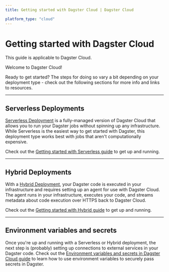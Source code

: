 ```yaml
---
title: Getting started with Dagster Cloud | Dagster Cloud

platform_type: "cloud"
---
```


# Getting started with Dagster Cloud

<Note>This guide is applicable to Dagster Cloud.</Note>

Welcome to Dagster Cloud!

Ready to get started? The steps for doing so vary a bit depending on your deployment type - check out the following sections for more info and links to resources.

---

## Serverless Deployments

[Serverless Deployment](/dagster-cloud/deployment/serverless) is a fully-managed version of Dagster Cloud that allows you to run your Dagster jobs without spinning up any infrastructure. While Serverless is the easiest way to get started with Dagster, this deployment type works best with jobs that aren't computationally expensive.

Check out the [Getting started with Serverless guide](/dagster-cloud/getting-started/getting-started-with-serverless-deployment) to get up and running.

---

## Hybrid Deployments

With a [Hybrid Deployment](/dagster-cloud/deployment/hybrid), your Dagster code is executed in your infrastructure and requires setting up an agent for use with Dagster Cloud. The agent runs in your infrastructure, executes your code, and streams metadata about code execution over HTTPS back to Dagster Cloud.

Check out the [Getting started with Hybrid guide](/dagster-cloud/getting-started/getting-started-with-hybrid-deployment) to get up and running.

---

## Environment variables and secrets

Once you're up and running with a Serverless or Hybrid deployment, the next step is (probably) setting up connections to external services in your Dagster code. Check out the [Environment variables and secrets in Dagster Cloud guide](/dagster-cloud/developing-testing/environment-variables-and-secrets) to learn how to use environment variables to securely pass secrets in Dagster.
